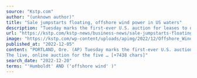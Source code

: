 ```yaml
---
source: "Kstp.com"
author: "(unknown author)"
title: "Sale jumpstarts floating, offshore wind power in US waters"
description: "Tuesday marks the first-ever U.S. auction for leases to develop commercial-scale floating wind farms in the deep waters off the West Coast. The live, online auction for the five leases — three off California’s central coast and two off its northern coast — ha…"
url: "https://kstp.com/kstp-news/business-news/sale-jumpstarts-floating-offshore-wind-power-in-us-waters/"
image: "https://kstp.com/wp-content/uploads/apimg/2022/12/Offshore_Wind_Auction_38984.jpg"
published_at: "2022-12-05"
content: "PORTLAND, Ore. (AP) Tuesday marks the first-ever U.S. auction of leases to develop commercial-scale floating wind farms, in the deep waters off the West Coast.
The live, online auction for the five … [+7438 chars]"
search_date: "2022-12-20"
terms: "'Humboldt' AND ('offshore wind' )"
---
```


